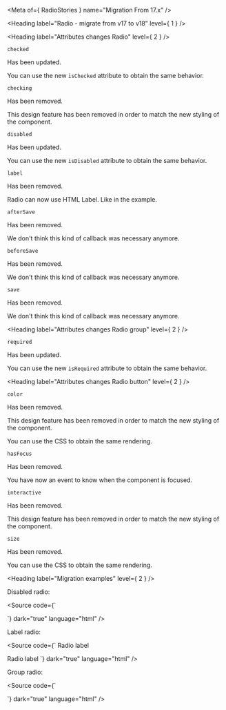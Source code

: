 
<Meta of={ RadioStories } name="Migration From 17.x" />

<Heading label="Radio - migrate from v17 to v18" level={ 1 } />

<Heading label="Attributes changes Radio" level={ 2 } />

`checked` <OdsBadge color="information" label="Updated" size="sm" />

Has been updated.

You can use the new `isChecked` attribute to obtain the same behavior.

`checking` <OdsBadge color="critical" label="Removed" size="sm" />

Has been removed.

This design feature has been removed in order to match the new styling of the component.

`disabled` <OdsBadge color="information" label="Updated" size="sm" />

Has been updated.

You can use the new `isDisabled` attribute to obtain the same behavior.

`label` <OdsBadge color="critical" label="Removed" size="sm" />

Has been removed.

Radio can now use HTML Label. Like in the example.

`afterSave` <OdsBadge color="critical" label="Removed" size="sm" />

Has been removed.

We don't think this kind of callback was necessary anymore.

`beforeSave` <OdsBadge color="critical" label="Removed" size="sm" />

Has been removed.

We don't think this kind of callback was necessary anymore.

`save` <OdsBadge color="critical" label="Removed" size="sm" />

Has been removed.

We don't think this kind of callback was necessary anymore.

<Heading label="Attributes changes Radio group" level={ 2 } />

`required` <OdsBadge color="information" label="Updated" size="sm" />

Has been updated.

You can use the new `isRequired` attribute to obtain the same behavior.

<Heading label="Attributes changes Radio button" level={ 2 } />

`color` <OdsBadge color="critical" label="Removed" size="sm" />

Has been removed.

This design feature has been removed in order to match the new styling of the component.

You can use the CSS to obtain the same rendering.

`hasFocus` <OdsBadge color="critical" label="Removed" size="sm" />

Has been removed.

You have now an event to know when the component is focused.

`interactive` <OdsBadge color="critical" label="Removed" size="sm" />

Has been removed.

This design feature has been removed in order to match the new styling of the component.

`size` <OdsBadge color="critical" label="Removed" size="sm" />

Has been removed.

You can use the CSS to obtain the same rendering.

<Heading label="Migration examples" level={ 2 } />

Disabled radio:

<Source code={`
<osds-radio disabled>
  <osds-radio-button color='primary' size='sm'></osds-radio-button>
</osds-radio>

<!-- is now -->

<ods-radio is-disabled></ods-radio>
`}
        dark="true"
        language="html" />

Label radio:

<Source code={`
<osds-radio-button>
  <span slot='end'>Radio label</span>
</osds-radio-button>

<!-- is now -->

<ods-radio input-id="migration-label" name="name" value="migration"></ods-radio>
<label for="migration-label">Radio label</label>
`}
        dark="true"
        language="html" />

Group radio:

<Source code={`
<osds-radio-group>
    <osds-radio value="A">
        <osds-radio-button color='primary' size='sm'></osds-radio-button>
    </osds-radio>
    <osds-radio value="B">
        <osds-radio-button color='primary' size='sm'></osds-radio-button>
    </osds-radio>
    <osds-radio value="C">
        <osds-radio-button color='primary' size='sm'></osds-radio-button>
    </osds-radio>
</osds-radio-group>

<!-- is now -->

<ods-radio value="A" name="group-radio"></ods-radio>
<ods-radio value="B" name="group-radio"></ods-radio>
<ods-radio value="C" name="group-radio"></ods-radio>
`}
        dark="true"
        language="html" />
